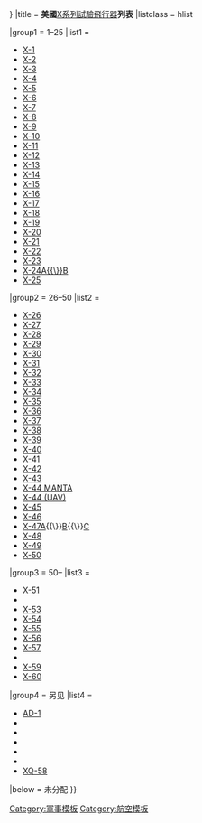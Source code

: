 {{Navbox
|name = X-planes
|state = {{{state|{{{1|autocollapse}}}}}}
|title = '''美國'''[[X-飛機|X系列試驗飛行器]]'''列表'''
|listclass = hlist

|group1 = 1&ndash;25
|list1 =
* [[X-1試驗機|X-1]]
* [[X-2試驗機|X-2]]
* [[X-3試驗機|X-3]]
* [[X-4試驗機|X-4]]
* [[X-5試驗機|X-5]]
* [[X-6試驗機|X-6]]
* [[X-7試驗機|X-7]]
* [[Aerojet General X-8|X-8]]
* [[Bell X-9 Shrike|X-9]]
* [[North American X-10|X-10]]
* [[SM-65A Atlas|X-11]]
* [[SM-65B Atlas|X-12]]
* [[Ryan X-13 Vertijet|X-13]]
* [[X-14試驗機|X-14]]
* [[X-15試驗機|X-15]]
* [[Bell X-16|X-16]]
* [[Lockheed X-17|X-17]]
* [[Hiller X-18|X-18]]
* [[Curtiss-Wright X-19|X-19]]
* [[X-20試驗機|X-20]]
* [[Northrop X-21|X-21]]
* [[Bell X-22|X-22]]
* [[Martin X-23 PRIME|X-23]]
* [[X-24試驗機|X-24A{{\}}B]]
* [[Bensen B-8|X-25]]

|group2 = 26&ndash;50
|list2 =
* [[Schweizer X-26 Frigate|X-26]]
* [[X-27試驗機|X-27]]
* [[Osprey Osprey I|X-28]]
* [[X-29]]
* [[Rockwell X-30|X-30]]
* [[Rockwell-MBB X-31|X-31]]
* [[X-32验证机|X-32]]
* [[X-33試驗機|X-33]]
* [[Orbital Sciences X-34|X-34]]
* [[X-35實驗機|X-35]]
* [[McDonnell Douglas X-36|X-36]]
* [[X-37試驗機|X-37]]
* [[X-38試驗機|X-38]]
* [[Future Aircraft Technology Enhancements|X-39]]
* [[Boeing X-40|X-40]]
* [[X-41 Common Aero Vehicle|X-41]]
* [[X-42 Pop-Up Upper Stage|X-42]]
* [[X-43試驗機|X-43]]
* [[X-44鬼蝠魟試驗機|X-44 MANTA]]
* [[X-44無人試驗機|X-44 (UAV)]]
* [[波音X-45|X-45]]
* [[X-46無人機|X-46]]
* [[X-47A飞马试验机|X-47A]]{{\}}[[X-47B试验机|B]]{{\}}[[X-47C試驗機|C]]
* [[Boeing X-48|X-48]]
* [[X-49試驗機|X-49]]
* [[Boeing X-50 Dragonfly|X-50]]

|group3 = 50&ndash;
|list3 = 
* [[X-51乘波者試驗機|X-51]]
* {{color|grey|X-52}}{{smallsup|1}}<!--Skipped to avoid confusion with B-52-->
* [[Boeing X-53 Active Aeroelastic Wing|X-53]]
* [[Gulfstream X-54|X-54]]
* [[Lockheed Martin X-55|X-55]]
* [[Lockheed Martin X-56|X-56]]
* [[NASA X-57 Maxwell|X-57]]
* {{color|grey|X-58}}{{smallsup|1}}
* [[Lockheed Martin X-59 QueSST|X-59]]
* [[GOLauncher1|X-60]]

|group4 = 另见
|list4 = 
* [[NASA AD-1|AD-1]]
* {{tsl|en|Rockwell HiMAT|HiMAT}}
* {{tsl|en|Northrop HL-10|HL-10}}
* {{tsl|en|NASA M2-F1|M2-F1}}
* {{tsl|en|Northrop M2-F2|M2-F2}}
* {{tsl|en|Northrop M2-F3|M2-F3}}
* [[克拉托斯XQ-58女武神|XQ-58]]

|below = {{smallsup|1}} 未分配
}}<noinclude>
[[Category:軍事模板]]
[[Category:航空模板]]
</noinclude>